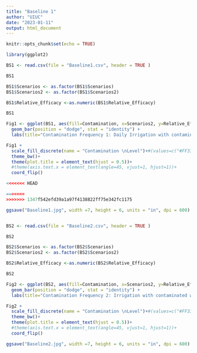 ```yaml
---
title: "Baseline 1"
author: "UIUC"
date: "2023-01-11"
output: html_document
---
```


```r
knitr::opts_chunk$set(echo = TRUE)
```

```r

library(ggplot2)

BS1 <- read.csv(file = "Baseline1.csv", header = TRUE )

BS1

BS1$Scenarios <- as.factor(BS1$Scenarios)
BS1$Scenarios2 <- as.factor(BS1$Scenarios2)

BS1$Relative_Efficacy <-as.numeric(BS1$Relative_Efficacy)

BS1

Fig1 <- ggplot(BS1, aes(fill=Contamination, x=Scenarios2, y=Relative_Efficacy)) + 
  geom_bar(position = "dodge", stat = "identity") + 
  labs(title="Contamination Frequency 1: Daily Irrigation with contaminated water", y="Relative Efficacy: Endpoint Oocyst", x="Sampling Scenario")

Fig1 + 
  scale_fill_discrete(name = "Contamination \nLevel")+#(values=c("#FF3366","#99CCFF")) +
  theme_bw()+
  theme(plot.title = element_text(hjust = 0.5))+
  #theme(axis.text.x = element_text(angle=45, vjust=1, hjust=1))+
  coord_flip()

<<<<<<< HEAD

=======
>>>>>>> 1347f542efd39a1a97f4138822ff75e342fc1175

ggsave("Baseline1.jpg", width =7, height = 6, units = "in", dpi = 600)


BS2 <- read.csv(file = "Baseline2.csv", header = TRUE )

BS2

BS2$Scenarios <- as.factor(BS2$Scenarios)
BS2$Scenarios2 <- as.factor(BS2$Scenarios2)

BS2$Relative_Efficacy <-as.numeric(BS2$Relative_Efficacy)

BS2

Fig2 <- ggplot(BS2, aes(fill=Contamination, x=Scenarios2, y=Relative_Efficacy)) + 
  geom_bar(position = "dodge", stat = "identity") + 
  labs(title="Contamination Frequency 2: Irrigation with contaminated water\n  once per season (random)", y="Relative Efficacy: Endpoint Oocyst", x="Sampling Scenario")

Fig2 + 
  scale_fill_discrete(name = "Contamination \nLevel")+#(values=c("#FF3366","#99CCFF")) +
  theme_bw()+
  theme(plot.title = element_text(hjust = 0.5))+
  #theme(axis.text.x = element_text(angle=45, vjust=1, hjust=1))+
  coord_flip()

ggsave("Baseline2.jpg", width =7, height = 6, units = "in", dpi = 600)




```


